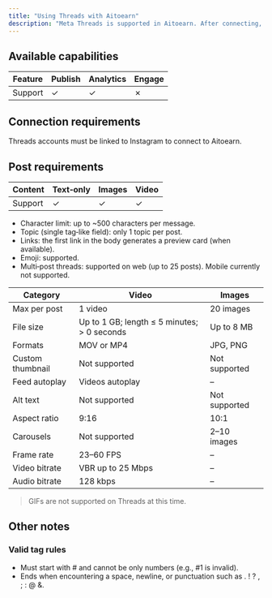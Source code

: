 ```yaml
---
title: "Using Threads with Aitoearn"
description: "Meta Threads is supported in Aitoearn. After connecting, you can compose and schedule Threads posts on desktop."
---
```

## Available capabilities

| Feature | Publish | Analytics | Engage |
| --- | --- | --- | --- |
| Support | ✓ | ✓ | ✗ |

## Connection requirements
Threads accounts must be linked to Instagram to connect to Aitoearn.

## Post requirements

| Content | Text‑only | Images | Video |
| --- | --- | --- | --- |
| Support | ✓ | ✓ | ✓ |

- Character limit: up to ~500 characters per message.
- Topic (single tag‑like field): only 1 topic per post.
- Links: the first link in the body generates a preview card (when available).
- Emoji: supported.
- Multi‑post threads: supported on web (up to 25 posts). Mobile currently not supported.

| Category | Video | Images |
|---|---|---|
| Max per post | 1 video | 20 images |
| File size | Up to 1 GB; length ≤ 5 minutes; > 0 seconds | Up to 8 MB |
| Formats | MOV or MP4 | JPG, PNG |
| Custom thumbnail | Not supported | Not supported |
| Feed autoplay | Videos autoplay | – |
| Alt text | Not supported | Not supported |
| Aspect ratio | 9:16 | 10:1 |
| Carousels | Not supported | 2–10 images |
| Frame rate | 23–60 FPS | – |
| Video bitrate | VBR up to 25 Mbps | – |
| Audio bitrate | 128 kbps | – |

> GIFs are not supported on Threads at this time.

## Other notes
### Valid tag rules
- Must start with # and cannot be only numbers (e.g., #1 is invalid).
- Ends when encountering a space, newline, or punctuation such as . ! ? , ; : @ &.
